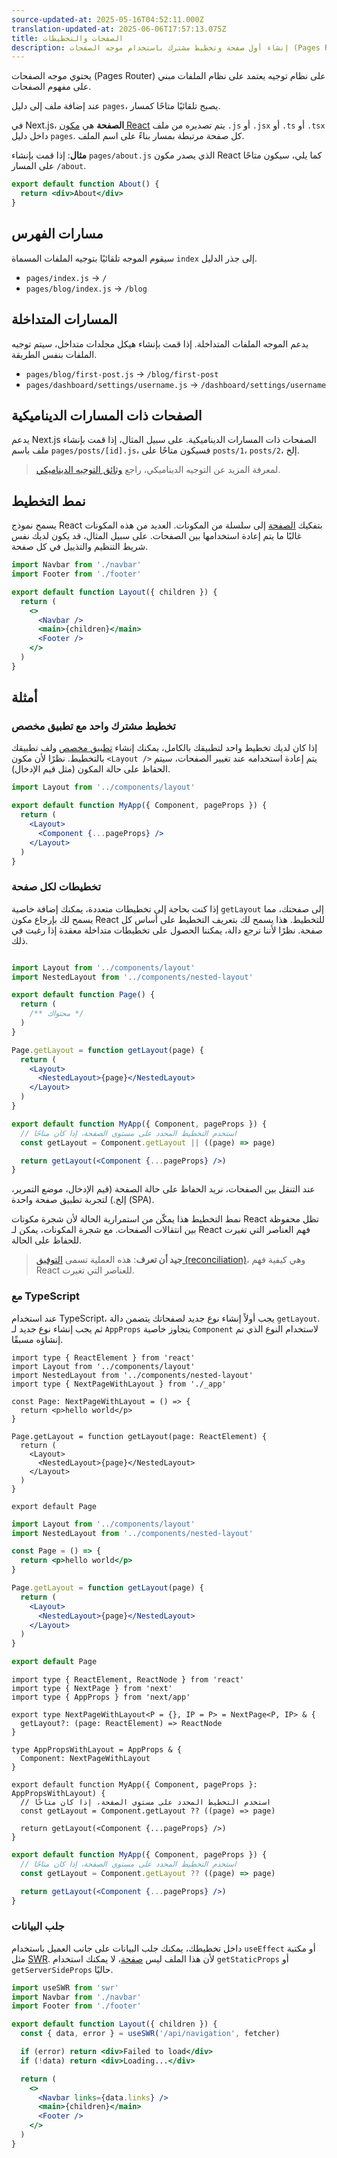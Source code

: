 ```yaml
---
source-updated-at: 2025-05-16T04:52:11.000Z
translation-updated-at: 2025-06-06T17:57:13.075Z
title: الصفحات والتخطيطات
description: إنشاء أول صفحة وتخطيط مشترك باستخدام موجه الصفحات (Pages Router).
---
```


يحتوي موجه الصفحات (Pages Router) على نظام توجيه يعتمد على نظام الملفات مبني على مفهوم الصفحات.

عند إضافة ملف إلى دليل `pages`، يصبح تلقائيًا متاحًا كمسار.

في Next.js، **الصفحة** هي [مكون React](https://react.dev/learn/your-first-component) يتم تصديره من ملف `.js` أو `.jsx` أو `.ts` أو `.tsx` داخل دليل `pages`. كل صفحة مرتبطة بمسار بناءً على اسم الملف.

**مثال**: إذا قمت بإنشاء `pages/about.js` الذي يصدر مكون React كما يلي، سيكون متاحًا على المسار `/about`.

```jsx
export default function About() {
  return <div>About</div>
}
```

## مسارات الفهرس

سيقوم الموجه تلقائيًا بتوجيه الملفات المسماة `index` إلى جذر الدليل.

- `pages/index.js` → `/`
- `pages/blog/index.js` → `/blog`

## المسارات المتداخلة

يدعم الموجه الملفات المتداخلة. إذا قمت بإنشاء هيكل مجلدات متداخل، سيتم توجيه الملفات بنفس الطريقة.

- `pages/blog/first-post.js` → `/blog/first-post`
- `pages/dashboard/settings/username.js` → `/dashboard/settings/username`

## الصفحات ذات المسارات الديناميكية

يدعم Next.js الصفحات ذات المسارات الديناميكية. على سبيل المثال، إذا قمت بإنشاء ملف باسم `pages/posts/[id].js`، فسيكون متاحًا على `posts/1`، `posts/2`، إلخ.

> لمعرفة المزيد عن التوجيه الديناميكي، راجع [وثائق التوجيه الديناميكي](/docs/pages/building-your-application/routing/dynamic-routes).

## نمط التخطيط

يسمح نموذج React بتفكيك [الصفحة](/docs/pages/building-your-application/routing/pages-and-layouts) إلى سلسلة من المكونات. العديد من هذه المكونات غالبًا ما يتم إعادة استخدامها بين الصفحات. على سبيل المثال، قد يكون لديك نفس شريط التنظيم والتذييل في كل صفحة.

```jsx filename="components/layout.js"
import Navbar from './navbar'
import Footer from './footer'

export default function Layout({ children }) {
  return (
    <>
      <Navbar />
      <main>{children}</main>
      <Footer />
    </>
  )
}
```

## أمثلة

### تخطيط مشترك واحد مع تطبيق مخصص

إذا كان لديك تخطيط واحد لتطبيقك بالكامل، يمكنك إنشاء [تطبيق مخصص](/docs/pages/building-your-application/routing/custom-app) ولف تطبيقك بالتخطيط. نظرًا لأن مكون `<Layout />` يتم إعادة استخدامه عند تغيير الصفحات، سيتم الحفاظ على حالة المكون (مثل قيم الإدخال).

```jsx filename="pages/_app.js"
import Layout from '../components/layout'

export default function MyApp({ Component, pageProps }) {
  return (
    <Layout>
      <Component {...pageProps} />
    </Layout>
  )
}
```

### تخطيطات لكل صفحة

إذا كنت بحاجة إلى تخطيطات متعددة، يمكنك إضافة خاصية `getLayout` إلى صفحتك، مما يسمح لك بإرجاع مكون React للتخطيط. هذا يسمح لك بتعريف التخطيط على أساس كل صفحة. نظرًا لأننا نرجع دالة، يمكننا الحصول على تخطيطات متداخلة معقدة إذا رغبت في ذلك.

```jsx filename="pages/index.js"

import Layout from '../components/layout'
import NestedLayout from '../components/nested-layout'

export default function Page() {
  return (
    /** محتواك */
  )
}

Page.getLayout = function getLayout(page) {
  return (
    <Layout>
      <NestedLayout>{page}</NestedLayout>
    </Layout>
  )
}
```

```jsx filename="pages/_app.js"
export default function MyApp({ Component, pageProps }) {
  // استخدم التخطيط المحدد على مستوى الصفحة، إذا كان متاحًا
  const getLayout = Component.getLayout || ((page) => page)

  return getLayout(<Component {...pageProps} />)
}
```

عند التنقل بين الصفحات، نريد الحفاظ على حالة الصفحة (قيم الإدخال، موضع التمرير، إلخ.) لتجربة تطبيق صفحة واحدة (SPA).

نمط التخطيط هذا يمكّن من استمرارية الحالة لأن شجرة مكونات React تظل محفوظة بين انتقالات الصفحات. مع شجرة المكونات، يمكن لـ React فهم العناصر التي تغيرت للحفاظ على الحالة.

> **جيد أن تعرف**: هذه العملية تسمى [التوفيق (reconciliation)](https://react.dev/learn/preserving-and-resetting-state)، وهي كيفية فهم React للعناصر التي تغيرت.

### مع TypeScript

عند استخدام TypeScript، يجب أولاً إنشاء نوع جديد لصفحاتك يتضمن دالة `getLayout`. ثم يجب إنشاء نوع جديد لـ `AppProps` يتجاوز خاصية `Component` لاستخدام النوع الذي تم إنشاؤه مسبقًا.

```tsx filename="pages/index.tsx" switcher
import type { ReactElement } from 'react'
import Layout from '../components/layout'
import NestedLayout from '../components/nested-layout'
import type { NextPageWithLayout } from './_app'

const Page: NextPageWithLayout = () => {
  return <p>hello world</p>
}

Page.getLayout = function getLayout(page: ReactElement) {
  return (
    <Layout>
      <NestedLayout>{page}</NestedLayout>
    </Layout>
  )
}

export default Page
```

```jsx filename="pages/index.js" switcher
import Layout from '../components/layout'
import NestedLayout from '../components/nested-layout'

const Page = () => {
  return <p>hello world</p>
}

Page.getLayout = function getLayout(page) {
  return (
    <Layout>
      <NestedLayout>{page}</NestedLayout>
    </Layout>
  )
}

export default Page
```

```tsx filename="pages/_app.tsx" switcher
import type { ReactElement, ReactNode } from 'react'
import type { NextPage } from 'next'
import type { AppProps } from 'next/app'

export type NextPageWithLayout<P = {}, IP = P> = NextPage<P, IP> & {
  getLayout?: (page: ReactElement) => ReactNode
}

type AppPropsWithLayout = AppProps & {
  Component: NextPageWithLayout
}

export default function MyApp({ Component, pageProps }: AppPropsWithLayout) {
  // استخدم التخطيط المحدد على مستوى الصفحة، إذا كان متاحًا
  const getLayout = Component.getLayout ?? ((page) => page)

  return getLayout(<Component {...pageProps} />)
}
```

```jsx filename="pages/_app.js" switcher
export default function MyApp({ Component, pageProps }) {
  // استخدم التخطيط المحدد على مستوى الصفحة، إذا كان متاحًا
  const getLayout = Component.getLayout ?? ((page) => page)

  return getLayout(<Component {...pageProps} />)
}
```

### جلب البيانات

داخل تخطيطك، يمكنك جلب البيانات على جانب العميل باستخدام `useEffect` أو مكتبة مثل [SWR](https://swr.vercel.app/). لأن هذا الملف ليس [صفحة](/docs/pages/building-your-application/routing/pages-and-layouts)، لا يمكنك استخدام `getStaticProps` أو `getServerSideProps` حاليًا.

```jsx filename="components/layout.js"
import useSWR from 'swr'
import Navbar from './navbar'
import Footer from './footer'

export default function Layout({ children }) {
  const { data, error } = useSWR('/api/navigation', fetcher)

  if (error) return <div>Failed to load</div>
  if (!data) return <div>Loading...</div>

  return (
    <>
      <Navbar links={data.links} />
      <main>{children}</main>
      <Footer />
    </>
  )
}
```